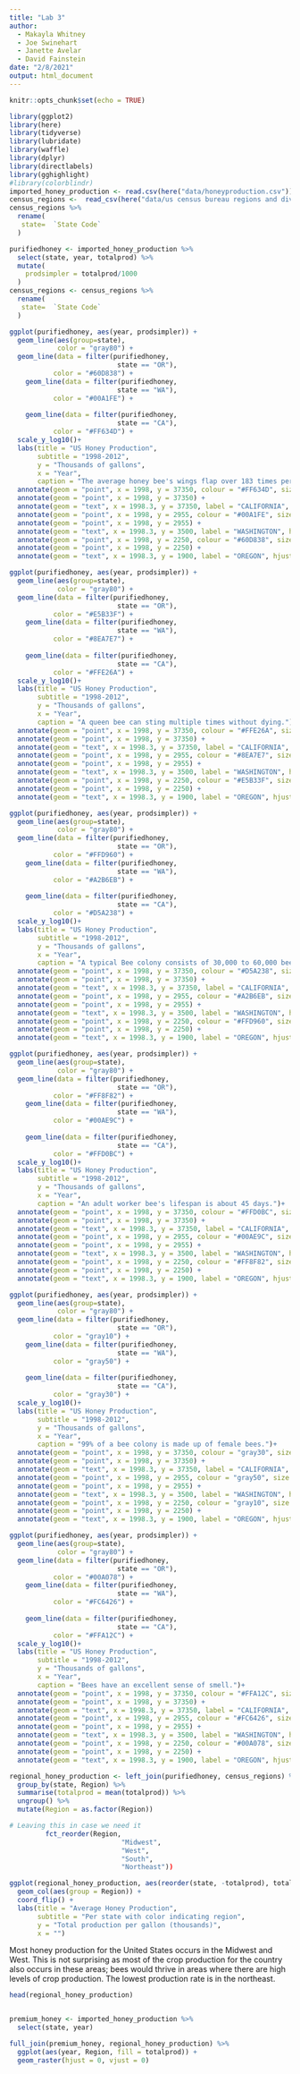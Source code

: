 ```yaml
---
title: "Lab 3"
author: 
  - Makayla Whitney
  - Joe Swinehart
  - Janette Avelar
  - David Fainstein
date: "2/8/2021"
output: html_document
---
```


```r
knitr::opts_chunk$set(echo = TRUE)
```

```r
library(ggplot2)
library(here)
library(tidyverse)
library(lubridate)
library(waffle)
library(dplyr)
library(directlabels)
library(gghighlight)
#library(colorblindr)
imported_honey_production <- read.csv(here("data/honeyproduction.csv"))
census_regions <-  read_csv(here("data/us census bureau regions and divisions.csv"))
census_regions %>% 
  rename(
   state=  `State Code`
  )

```

```r
purifiedhoney <- imported_honey_production %>% 
  select(state, year, totalprod) %>% 
  mutate(
    prodsimpler = totalprod/1000
  )
census_regions <- census_regions %>% 
  rename(
   state=  `State Code`
  )
```


```r

ggplot(purifiedhoney, aes(year, prodsimpler)) +
  geom_line(aes(group=state),
            color = "gray80") +
  geom_line(data = filter(purifiedhoney,
                           state == "OR"),
           color = "#60D838") +
    geom_line(data = filter(purifiedhoney,
                           state == "WA"),
           color = "#00A1FE") +
  
    geom_line(data = filter(purifiedhoney,
                           state == "CA"),
           color = "#FF634D") +
  scale_y_log10()+
  labs(title = "US Honey Production",
       subtitle = "1998-2012",
       y = "Thousands of gallons",
       x = "Year",
       caption = "The average honey bee's wings flap over 183 times per second.")+    
  annotate(geom = "point", x = 1998, y = 37350, colour = "#FF634D", size = 3) + 
  annotate(geom = "point", x = 1998, y = 37350) + 
  annotate(geom = "text", x = 1998.3, y = 37350, label = "CALIFORNIA", hjust = "left")+    
  annotate(geom = "point", x = 1998, y = 2955, colour = "#00A1FE", size = 3) + 
  annotate(geom = "point", x = 1998, y = 2955) + 
  annotate(geom = "text", x = 1998.3, y = 3500, label = "WASHINGTON", hjust = "left")+    
  annotate(geom = "point", x = 1998, y = 2250, colour = "#60D838", size = 3) + 
  annotate(geom = "point", x = 1998, y = 2250) + 
  annotate(geom = "text", x = 1998.3, y = 1900, label = "OREGON", hjust = "left")

```

```r
ggplot(purifiedhoney, aes(year, prodsimpler)) +
  geom_line(aes(group=state),
            color = "gray80") +
  geom_line(data = filter(purifiedhoney,
                           state == "OR"),
           color = "#E5B33F") +
    geom_line(data = filter(purifiedhoney,
                           state == "WA"),
           color = "#8EA7E7") +
  
    geom_line(data = filter(purifiedhoney,
                           state == "CA"),
           color = "#FFE26A") +
  scale_y_log10()+
  labs(title = "US Honey Production",
       subtitle = "1998-2012",
       y = "Thousands of gallons",
       x = "Year",
       caption = "A queen bee can sting multiple times without dying.")+    
  annotate(geom = "point", x = 1998, y = 37350, colour = "#FFE26A", size = 3) + 
  annotate(geom = "point", x = 1998, y = 37350) + 
  annotate(geom = "text", x = 1998.3, y = 37350, label = "CALIFORNIA", hjust = "left")+    
  annotate(geom = "point", x = 1998, y = 2955, colour = "#8EA7E7", size = 3) + 
  annotate(geom = "point", x = 1998, y = 2955) + 
  annotate(geom = "text", x = 1998.3, y = 3500, label = "WASHINGTON", hjust = "left")+    
  annotate(geom = "point", x = 1998, y = 2250, colour = "#E5B33F", size = 3) + 
  annotate(geom = "point", x = 1998, y = 2250) + 
  annotate(geom = "text", x = 1998.3, y = 1900, label = "OREGON", hjust = "left")
```

```r
ggplot(purifiedhoney, aes(year, prodsimpler)) +
  geom_line(aes(group=state),
            color = "gray80") +
  geom_line(data = filter(purifiedhoney,
                           state == "OR"),
           color = "#FFD960") +
    geom_line(data = filter(purifiedhoney,
                           state == "WA"),
           color = "#A2B6EB") +
  
    geom_line(data = filter(purifiedhoney,
                           state == "CA"),
           color = "#D5A238") +
  scale_y_log10()+
  labs(title = "US Honey Production",
       subtitle = "1998-2012",
       y = "Thousands of gallons",
       x = "Year",
       caption = "A typical Bee colony consists of 30,000 to 60,000 bees.")+    
  annotate(geom = "point", x = 1998, y = 37350, colour = "#D5A238", size = 3) + 
  annotate(geom = "point", x = 1998, y = 37350) + 
  annotate(geom = "text", x = 1998.3, y = 37350, label = "CALIFORNIA", hjust = "left")+    
  annotate(geom = "point", x = 1998, y = 2955, colour = "#A2B6EB", size = 3) + 
  annotate(geom = "point", x = 1998, y = 2955) + 
  annotate(geom = "text", x = 1998.3, y = 3500, label = "WASHINGTON", hjust = "left")+    
  annotate(geom = "point", x = 1998, y = 2250, colour = "#FFD960", size = 3) + 
  annotate(geom = "point", x = 1998, y = 2250) + 
  annotate(geom = "text", x = 1998.3, y = 1900, label = "OREGON", hjust = "left")
```

```r
ggplot(purifiedhoney, aes(year, prodsimpler)) +
  geom_line(aes(group=state),
            color = "gray80") +
  geom_line(data = filter(purifiedhoney,
                           state == "OR"),
           color = "#FF8F82") +
    geom_line(data = filter(purifiedhoney,
                           state == "WA"),
           color = "#00AE9C") +
  
    geom_line(data = filter(purifiedhoney,
                           state == "CA"),
           color = "#FFD0BC") +
  scale_y_log10()+
  labs(title = "US Honey Production",
       subtitle = "1998-2012",
       y = "Thousands of gallons",
       x = "Year",
       caption = "An adult worker bee's lifespan is about 45 days.")+    
  annotate(geom = "point", x = 1998, y = 37350, colour = "#FFD0BC", size = 3) + 
  annotate(geom = "point", x = 1998, y = 37350) + 
  annotate(geom = "text", x = 1998.3, y = 37350, label = "CALIFORNIA", hjust = "left")+    
  annotate(geom = "point", x = 1998, y = 2955, colour = "#00AE9C", size = 3) + 
  annotate(geom = "point", x = 1998, y = 2955) + 
  annotate(geom = "text", x = 1998.3, y = 3500, label = "WASHINGTON", hjust = "left")+    
  annotate(geom = "point", x = 1998, y = 2250, colour = "#FF8F82", size = 3) + 
  annotate(geom = "point", x = 1998, y = 2250) + 
  annotate(geom = "text", x = 1998.3, y = 1900, label = "OREGON", hjust = "left")
```

```r
ggplot(purifiedhoney, aes(year, prodsimpler)) +
  geom_line(aes(group=state),
            color = "gray80") +
  geom_line(data = filter(purifiedhoney,
                           state == "OR"),
           color = "gray10") +
    geom_line(data = filter(purifiedhoney,
                           state == "WA"),
           color = "gray50") +
  
    geom_line(data = filter(purifiedhoney,
                           state == "CA"),
           color = "gray30") +
  scale_y_log10()+
  labs(title = "US Honey Production",
       subtitle = "1998-2012",
       y = "Thousands of gallons",
       x = "Year",
       caption = "99% of a bee colony is made up of female bees.")+    
  annotate(geom = "point", x = 1998, y = 37350, colour = "gray30", size = 3) + 
  annotate(geom = "point", x = 1998, y = 37350) + 
  annotate(geom = "text", x = 1998.3, y = 37350, label = "CALIFORNIA", hjust = "left")+    
  annotate(geom = "point", x = 1998, y = 2955, colour = "gray50", size = 3) + 
  annotate(geom = "point", x = 1998, y = 2955) + 
  annotate(geom = "text", x = 1998.3, y = 3500, label = "WASHINGTON", hjust = "left")+    
  annotate(geom = "point", x = 1998, y = 2250, colour = "gray10", size = 3) + 
  annotate(geom = "point", x = 1998, y = 2250) + 
  annotate(geom = "text", x = 1998.3, y = 1900, label = "OREGON", hjust = "left")
```

```r
ggplot(purifiedhoney, aes(year, prodsimpler)) +
  geom_line(aes(group=state),
            color = "gray80") +
  geom_line(data = filter(purifiedhoney,
                           state == "OR"),
           color = "#00A078") +
    geom_line(data = filter(purifiedhoney,
                           state == "WA"),
           color = "#FC6426") +
  
    geom_line(data = filter(purifiedhoney,
                           state == "CA"),
           color = "#FFA12C") +
  scale_y_log10()+
  labs(title = "US Honey Production",
       subtitle = "1998-2012",
       y = "Thousands of gallons",
       x = "Year",
       caption = "Bees have an excellent sense of smell.")+    
  annotate(geom = "point", x = 1998, y = 37350, colour = "#FFA12C", size = 3) + 
  annotate(geom = "point", x = 1998, y = 37350) + 
  annotate(geom = "text", x = 1998.3, y = 37350, label = "CALIFORNIA", hjust = "left")+    
  annotate(geom = "point", x = 1998, y = 2955, colour = "#FC6426", size = 3) + 
  annotate(geom = "point", x = 1998, y = 2955) + 
  annotate(geom = "text", x = 1998.3, y = 3500, label = "WASHINGTON", hjust = "left")+    
  annotate(geom = "point", x = 1998, y = 2250, colour = "#00A078", size = 3) + 
  annotate(geom = "point", x = 1998, y = 2250) + 
  annotate(geom = "text", x = 1998.3, y = 1900, label = "OREGON", hjust = "left")

```

```r
regional_honey_production <- left_join(purifiedhoney, census_regions) %>% 
  group_by(state, Region) %>% 
  summarise(totalprod = mean(totalprod)) %>% 
  ungroup() %>% 
  mutate(Region = as.factor(Region))

# Leaving this in case we need it
         fct_reorder(Region,
                            "Midwest",
                            "West",
                            "South",
                            "Northeast"))
```

```r
ggplot(regional_honey_production, aes(reorder(state, -totalprod), totalprod, fill = Region)) +
  geom_col(aes(group = Region)) +
  coord_flip() +
  labs(title = "Average Honey Production",
       subtitle = "Per state with color indicating region", 
       y = "Total production per gallon (thousands)",
       x = "")
```

Most honey production for the United States occurs in the Midwest and West. This is not surprising as most of the crop production for the country also occurs in these areas; bees would thrive in areas where there are high levels of crop production. The lowest production rate is in the northeast. 

```r


head(regional_honey_production)


premium_honey <- imported_honey_production %>%
  select(state, year)

full_join(premium_honey, regional_honey_production) %>%
  ggplot(aes(year, Region, fill = totalprod)) +
  geom_raster(hjust = 0, vjust = 0)

```

```r



```